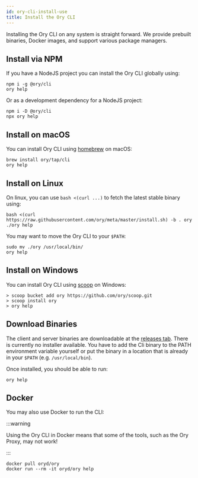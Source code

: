 ```yaml
---
id: ory-cli-install-use
title: Install the Ory CLI
---
```


Installing the Ory CLI on any system is straight forward. We provide prebuilt
binaries, Docker images, and support various package managers.

## Install via NPM

If you have a NodeJS project you can install the Ory CLI globally using:

```
npm i -g @ory/cli
ory help
```

Or as a development dependency for a NodeJS project:

```
npm i -D @ory/cli
npx ory help
```

## Install on macOS

You can install Ory CLI using [homebrew](https://brew.sh/) on macOS:

```shell
brew install ory/tap/cli
ory help
```

## Install on Linux

On linux, you can use `bash <(curl ...)` to fetch the latest stable binary
using:

```shell
bash <(curl https://raw.githubusercontent.com/ory/meta/master/install.sh) -b . ory
./ory help
```

You may want to move the Ory CLI to your `$PATH`:

```shell
sudo mv ./ory /usr/local/bin/
ory help
```

## Install on Windows

You can install Ory CLI using [scoop](https://scoop.sh) on Windows:

```shell
> scoop bucket add ory https://github.com/ory/scoop.git
> scoop install ory
> ory help
```

## Download Binaries

The client and server binaries are downloadable at the
[releases tab](https://github.com/ory/cli/releases). There is currently no
installer available. You have to add the Cli binary to the PATH environment
variable yourself or put the binary in a location that is already in your
`$PATH` (e.g. `/usr/local/bin`).

Once installed, you should be able to run:

```shell
ory help
```

## Docker

You may also use Docker to run the CLI:

:::warning

Using the Ory CLI in Docker means that some of the tools, such as the Ory Proxy,
may not work!

:::

```shell
docker pull oryd/ory
docker run --rm -it oryd/ory help
```
